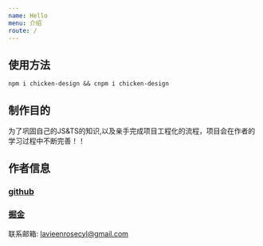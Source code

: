 ```yaml
---
name: Hello
menu: 介绍
route: /
---
```



 
<FirstPage />

## 使用方法

```
npm i chicken-design && cnpm i chicken-design 

```

## 制作目的

为了巩固自己的JS&TS的知识,以及亲手完成项目工程化的流程，项目会在作者的学习过程中不断完善！！



## 作者信息

### **[github](https://github.com/Lavieenrose99)**

### **[掘金](https://juejin.cn/user/1855631360798509)**

联系邮箱: lavieenrosecyl@gmail.com



